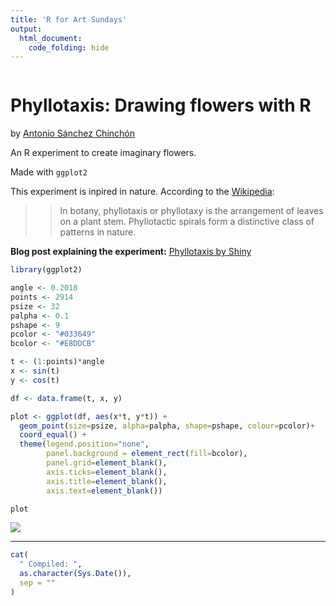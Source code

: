 ```yaml
---
title: 'R for Art Sundays'
output: 
  html_document:
    code_folding: hide
---
```


```r
```

# Phyllotaxis: Drawing flowers with R

by [Antonio Sánchez Chinchón](https://twitter.com/aschinchon)

An R experiment to create imaginary flowers.

Made with `ggplot2`

This experiment is inpired in nature. According to the [Wikipedia](https://en.wikipedia.org/wiki/Phyllotaxis):

> > In botany, phyllotaxis or phyllotaxy is the arrangement of leaves on a plant stem. Phyllotactic spirals form a distinctive class of patterns in nature.

**Blog post explaining the experiment:** [Phyllotaxis by Shiny](https://fronkonstin.com/2015/12/14/phyllotaxis-by-shiny/)


```r

library(ggplot2)

angle <- 0.2018
points <- 2914
psize <- 32
palpha <- 0.1
pshape <- 9
pcolor <- "#033649"
bcolor <- "#E8DDCB"

t <- (1:points)*angle
x <- sin(t)
y <- cos(t)

df <- data.frame(t, x, y)

plot <- ggplot(df, aes(x*t, y*t)) +
  geom_point(size=psize, alpha=palpha, shape=pshape, colour=pcolor)+ 
  coord_equal() +
  theme(legend.position="none",
        panel.background = element_rect(fill=bcolor),
        panel.grid=element_blank(),
        axis.ticks=element_blank(),
        axis.title=element_blank(),
        axis.text=element_blank())

plot

```

![](phyllotaxis.png)

-----


```r

cat(
  " Compiled: ",
  as.character(Sys.Date()),
  sep = ""
)
```
